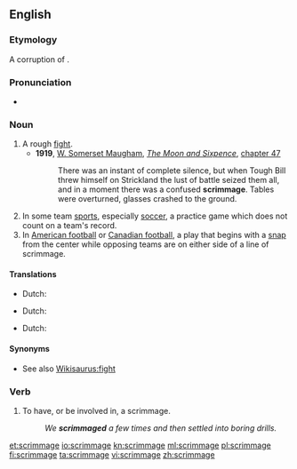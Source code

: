 ==English==

===Etymology===
A corruption of {{term|skirmish}}.

===Pronunciation===
* {{rhymes|ɪmɪdʒ}}

===Noun===
{{en-noun}}

# A rough [[fight]].
#* '''1919''', [[w:William Somerset Maugham|W. Somerset Maugham]], ''[[w:The Moon and Sixpence|The Moon and Sixpence]]'', [[s:The Moon and Sixpence/Chapter XLVII|chapter 47]]
#*:There was an instant of complete silence, but when Tough Bill threw himself on Strickland the lust of battle seized them all, and in a moment there was a confused '''scrimmage'''. Tables were overturned, glasses crashed to the ground.
# In some team [[sports]], especially [[soccer]], a practice game which does not count on a team's record.
# In [[American football]] or [[Canadian football]], a play that begins with a [[snap]] from the center while opposing teams are on either side of a line of scrimmage.

====Translations====
{{trans-top|A rough fight.}}
* Dutch: {{t+|nl|schermutseling}}
{{trans-mid}}
{{trans-bottom}}
{{trans-top|A practice game.}}
* Dutch: {{t-|nl|oefenwedstrijd}}
{{trans-mid}}
{{trans-bottom}}
{{trans-top|A play that begins with a snap.}}
* Dutch: {{t-|nl|de bal in de 'scrimmage' plaatsen}}
{{trans-mid}}
{{trans-bottom}}

====Synonyms====
* See also [[Wikisaurus:fight]]

===Verb===
{{en-verb|scrimmag|ed}}

# To have, or be involved in, a scrimmage.
#: ''We '''scrimmaged''' a few times and then settled into boring drills.''

[[et:scrimmage]]
[[io:scrimmage]]
[[kn:scrimmage]]
[[ml:scrimmage]]
[[pl:scrimmage]]
[[fi:scrimmage]]
[[ta:scrimmage]]
[[vi:scrimmage]]
[[zh:scrimmage]]